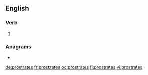 ==English==

===Verb===
{{head|en|verb form}}

# {{en-third-person singular of|prostrate}}

===Anagrams===
* {{l|en|postarrest}}

[[de:prostrates]]
[[fr:prostrates]]
[[oc:prostrates]]
[[fi:prostrates]]
[[vi:prostrates]]
